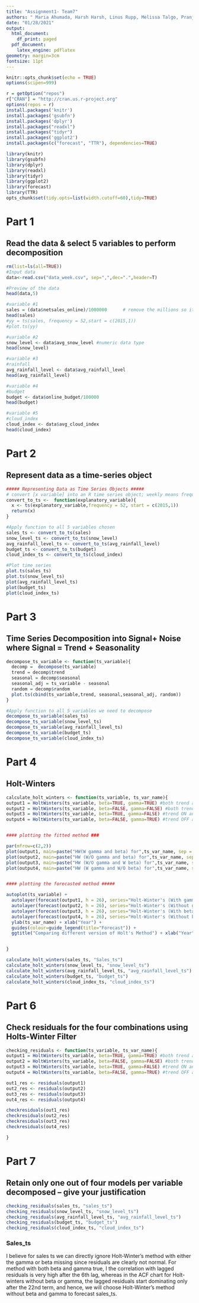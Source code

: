 ```yaml
---
title: "Assignment1- Team7"
authors: " Maria Ahumada, Harsh Harsh, Linus Rupp, Melissa Talgo, Pranjal Srivastava"
date: "01/28/2021"
output:
  html_document:
    df_print: paged
  pdf_document:
    latex_engine: pdflatex
geometry: margin=3cm
fontsize: 11pt
---
```

```r
knitr::opts_chunk$set(echo = TRUE)
options(scipen=999)
```

```r
r = getOption("repos")
r["CRAN"] = "http://cran.us.r-project.org"
options(repos = r)
install.packages('knitr')
install.packages('gsubfn')
install.packages('dplyr')
install.packages("readxl")
install.packages("tidyr")
install.packages('ggplot2')
install.packages(c("forecast", "TTR"), dependencies=TRUE)
```

```r
library(knitr)
library(gsubfn)
library(dplyr)
library(readxl)
library(tidyr)
library(ggplot2)
library(forecast)
library(TTR)
opts_chunk$set(tidy.opts=list(width.cutoff=60),tidy=TRUE)
```

# Part 1
## Read the data & select 5 variables to perform decomposition
```r
rm(list=ls(all=TRUE))
#Input data
data<-read.csv("data_week.csv", sep=",",dec=".",header=T) 	

#Preview of the data
head(data,5)

#variable #1
sales = (data$netsales_online)/1000000		# remove the millions so it becomes a small digit
head(sales)
#yy = ts(sales, frequency = 52,start = c(2015,1))
#plot.ts(yy)

#variable #2
snow_level <- data$avg_snow_level #numeric data type
head(snow_level)

#variable #3
#rainfall
avg_rainfall_level <- data$avg_rainfall_level
head(avg_rainfall_level)

#variable #4
#budget
budget <- data$online_budget/100000
head(budget)

#variable #5
#cloud_index
cloud_index <- data$avg_cloud_index
head(cloud_index)
```


# Part 2
## Represent data as a time-series object
```r
##### Representing Data as Time Series Objects #####
# convert [x variable] into an R time series object; weekly means frequency is 52 and starting in year 2015, week 01
convert_to_ts <-  function(explanatory_variable){
  x <- ts(explanatory_variable,frequency = 52, start = c(2015,1))
  return(x)
}

#Apply function to all 5 variables chosen
sales_ts <- convert_to_ts(sales)
snow_level_ts <- convert_to_ts(snow_level)
avg_rainfall_level_ts <- convert_to_ts(avg_rainfall_level)
budget_ts <- convert_to_ts(budget)
cloud_index_ts <- convert_to_ts(cloud_index)

#Plot time series
plot.ts(sales_ts)
plot.ts(snow_level_ts)
plot(avg_rainfall_level_ts)
plot(budget_ts)
plot(cloud_index_ts)
```


# Part 3
## Time Series Decomposition into Signal+ Noise where Signal = Trend + Seasonality
```r
decompose_ts_variable <- function(ts_variable){
  decomp =  decompose(ts_variable)
  trend = decomp$trend
  seasonal = decomp$seasonal
  seasonal_adj = ts_variable - seasonal
  random = decomp$random
  plot.ts(cbind(ts_variable,trend, seasonal,seasonal_adj, random))
}

#Apply function to all 5 variables we need to decompose
decompose_ts_variable(sales_ts)
decompose_ts_variable(snow_level_ts)
decompose_ts_variable(avg_rainfall_level_ts)
decompose_ts_variable(budget_ts)
decompose_ts_variable(cloud_index_ts)
```


# Part 4 #

## Holt-Winters ##

```r
calculate_holt_winters <- function(ts_variable, ts_var_name){
output1 = HoltWinters(ts_variable, beta=TRUE, gamma=TRUE) #both trend and seasonality ON
output2 = HoltWinters(ts_variable, beta=FALSE, gamma=FALSE) #both trend and seasonality OFF
output3 = HoltWinters(ts_variable, beta=TRUE, gamma=FALSE) #trend ON and seasonality OFF
output4 = HoltWinters(ts_variable, beta=FALSE, gamma=TRUE) #trend OFF and seasonality OFF


#### plotting the fitted method ###

par(mfrow=c(2,2))
plot(output1, main=paste("HW(W gamma and beta) for",ts_var_name, sep = " ", collapse = NULL))
plot(output2, main=paste("HW (W/O gamma and beta) for",ts_var_name, sep = " ", collapse = NULL))
plot(output3, main=paste("HW (W/O gamma and W beta) for",ts_var_name, sep = " ", collapse = NULL))
plot(output4, main=paste("HW (W gamma and W/O beta) for",ts_var_name, sep = " ", collapse = NULL))


#### plotting the forecasted method #####

autoplot(ts_variable) +
  autolayer(forecast(output1, h = 26), series="Holt-Winter's (With gamma and beta)", PI=FALSE) +
  autolayer(forecast(output2, h = 26), series="Holt-Winter's (Without gamma and beta)", PI=FALSE) +
  autolayer(forecast(output3, h = 26), series="Holt-Winter's (With beta and without gamma)", PI=FALSE) +
  autolayer(forecast(output4, h = 26), series="Holt-Winter's (Without beta and with gamma)", PI=FALSE) +
  ylab(ts_var_name) + xlab("Year") + 
  guides(colour=guide_legend(title="Forecast")) +
  ggtitle("Comparing different version of Holt's Method") + xlab("Year") 


}

calculate_holt_winters(sales_ts, "Sales_ts")
calculate_holt_winters(snow_level_ts, "snow_level_ts")
calculate_holt_winters(avg_rainfall_level_ts, "avg_rainfall_level_ts")
calculate_holt_winters(budget_ts, "budget_ts")
calculate_holt_winters(cloud_index_ts, "cloud_index_ts")
```






# Part 6
## Check residuals for the four combinations using Holts-Winter Filter
```r

checking_residuals <- function(ts_variable, ts_var_name){
output1 = HoltWinters(ts_variable, beta=TRUE, gamma=TRUE) #both trend and seasonality ON
output2 = HoltWinters(ts_variable, beta=FALSE, gamma=FALSE) #both trend and seasonality OFF
output3 = HoltWinters(ts_variable, beta=TRUE, gamma=FALSE) #trend ON and seasonality OFF
output4 = HoltWinters(ts_variable, beta=FALSE, gamma=TRUE) #trend OFF and seasonality OFF

out1_res <- residuals(output1)
out2_res <- residuals(output2)
out3_res <- residuals(output3)
out4_res <- residuals(output4)

checkresiduals(out1_res)
checkresiduals(out2_res)
checkresiduals(out3_res)
checkresiduals(out4_res)

}

```



# Part 7
## Retain only one out of four models per variable decomposed -- give your justification
```r

checking_residuals(sales_ts, "sales_ts")
checking_residuals(snow_level_ts, "snow_level_ts")
checking_residuals(avg_rainfall_level_ts, "avg_rainfall_level_ts")
checking_residuals(budget_ts, "budget_ts")
checking_residuals(cloud_index_ts, "cloud_index_ts")

```

### Sales_ts ###

I believe for sales ts we can directly ignore Holt-Winter's method with either the gamma or beta missing since residuals are clearly not normal. For method with both beta and gamma true, I the correlation with lagged residuals is very high after the 6th lag, whereas in the ACF chart for Holt-winters without beta or gamma, the lagged residuals start dominating only after the 22nd term, and hence, we will choose Holt-Winter's method without beta and gamma to forecast sales_ts.
